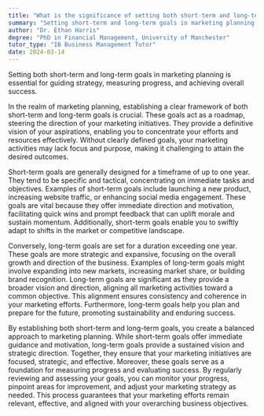 ```yaml
---
title: "What is the significance of setting both short-term and long-term goals in marketing planning?"
summary: "Setting short-term and long-term goals in marketing planning is crucial for guiding strategy, measuring progress, and achieving success."
author: "Dr. Ethan Harris"
degree: "PhD in Financial Management, University of Manchester"
tutor_type: "IB Business Management Tutor"
date: 2024-03-14
---
```


Setting both short-term and long-term goals in marketing planning is essential for guiding strategy, measuring progress, and achieving overall success.

In the realm of marketing planning, establishing a clear framework of both short-term and long-term goals is crucial. These goals act as a roadmap, steering the direction of your marketing initiatives. They provide a definitive vision of your aspirations, enabling you to concentrate your efforts and resources effectively. Without clearly defined goals, your marketing activities may lack focus and purpose, making it challenging to attain the desired outcomes.

Short-term goals are generally designed for a timeframe of up to one year. They tend to be specific and tactical, concentrating on immediate tasks and objectives. Examples of short-term goals include launching a new product, increasing website traffic, or enhancing social media engagement. These goals are vital because they offer immediate direction and motivation, facilitating quick wins and prompt feedback that can uplift morale and sustain momentum. Additionally, short-term goals enable you to swiftly adapt to shifts in the market or competitive landscape.

Conversely, long-term goals are set for a duration exceeding one year. These goals are more strategic and expansive, focusing on the overall growth and direction of the business. Examples of long-term goals might involve expanding into new markets, increasing market share, or building brand recognition. Long-term goals are significant as they provide a broader vision and direction, aligning all marketing activities toward a common objective. This alignment ensures consistency and coherence in your marketing efforts. Furthermore, long-term goals help you plan and prepare for the future, promoting sustainability and enduring success.

By establishing both short-term and long-term goals, you create a balanced approach to marketing planning. While short-term goals offer immediate guidance and motivation, long-term goals provide a sustained vision and strategic direction. Together, they ensure that your marketing initiatives are focused, strategic, and effective. Moreover, these goals serve as a foundation for measuring progress and evaluating success. By regularly reviewing and assessing your goals, you can monitor your progress, pinpoint areas for improvement, and adjust your marketing strategy as needed. This process guarantees that your marketing efforts remain relevant, effective, and aligned with your overarching business objectives.
    